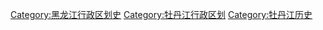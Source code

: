 [[Category:黑龙江行政区划史|Category:黑龙江行政区划史]]
[[Category:牡丹江行政区划|Category:牡丹江行政区划]]
[[Category:牡丹江历史|Category:牡丹江历史]]